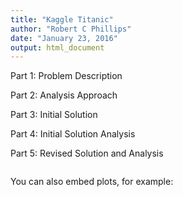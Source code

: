```yaml
---
title: "Kaggle Titanic"
author: "Robert C Phillips"
date: "January 23, 2016"
output: html_document
---
```


Part 1: Problem Description

Part 2: Analysis Approach

Part 3: Initial Solution

Part 4: Initial Solution Analysis

Part 5: Revised Solution and Analysis

```r

```

You can also embed plots, for example:

```r

```


